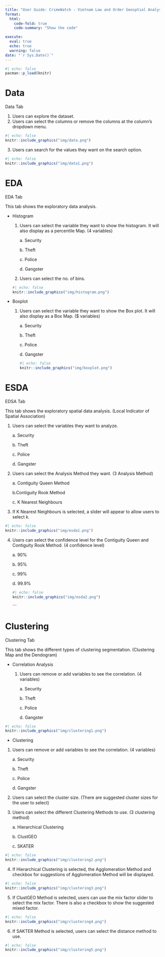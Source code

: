 ```yaml
---
title: "User Guide: CrimeWatch - Vietnam Law and Order Geosptial Analysis"
format:
  html:
    code-fold: true
    code-summary: "Show the code"

execute: 
  eval: true
  echo: true
  warning: false
date: "`r Sys.Date()`"
---
```


```r
#| echo: false
pacman::p_load(knitr)
```

# Data

Data Tab

1.  Users can explore the dataset.
2.  Users can select the columns or remove the columns at the column’s dropdown menu.

```r
#| echo: false
knitr::include_graphics("img/data.png")
```

3.  Users can search for the values they want on the search option.

```r
#| echo: false
knitr::include_graphics("img/data1.png")
```

# EDA

EDA Tab

This tab shows the exploratory data analysis.

-   Histogram

    1.  Users can select the variable they want to show the histogram. It will also display as a percentile Map. (4 variables)

        a\. Security

        b\. Theft

        c\. Police

        d\. Gangster

    2.  Users can select the no. of bins.

    ```r
    #| echo: false
    knitr::include_graphics("img/histogram.png")
    ```

-   Boxplot

    1.  Users can select the variable they want to show the Box plot. It will also display as a Box Map. (\$ variables)

        a\. Security

        b\. Theft

        c\. Police

        d\. Gangster

        ```r
        #| echo: false
        knitr::include_graphics("img/boxplot.png")
        ```

# ESDA

EDSA Tab

This tab shows the exploratory spatial data analysis. (Local Indicator of Spatial Association)

1.  Users can select the variables they want to analyze.

    a\. Security

    b\. Theft

    c\. Police

    d\. Gangster

2.  Users can select the Analysis Method they want. (3 Analysis Method)

    a\. Contiguity Queen Method

    b.Contiguity Rook Method

    c\. K Nearest Neighbours

3.  If K Nearest Neighbours is selected, a slider will appear to allow users to select k.

```r
#| echo: false
knitr::include_graphics("img/esda1.png")
```

4.  Users can select the confidence level for the Contiguity Queen and Contiguity Rook Method. (4 confidence level)

    a\. 90%

    b\. 95%

    c\. 99%

    d\. 99.9%

    ```r
    #| echo: false
    knitr::include_graphics("img/esda2.png")
    ```

    \`\`\`

# Clustering

Clustering Tab

This tab shows the different types of clustering segmentation. (Clustering Map and the Dendogram)

-   Correlation Analysis

    1.  Users can remove or add variables to see the correlation. (4 variables)

        a\. Security

        b\. Theft

        c\. Police

        d\. Gangster

```r
#| echo: false
knitr::include_graphics("img/clustering1.png")
```

-   Clustering

1.  Users can remove or add variables to see the correlation. (4 variables)

    a\. Security

    b\. Theft

    c\. Police

    d\. Gangster

2.  Users can select the cluster size. (There are suggested cluster sizes for the user to select)

3.  Users can select the different Clustering Methods to use. (3 clustering method)

    a\. Hierarchical Clustering

    b\. ClustGEO

    c\. SKATER

```r
#| echo: false
knitr::include_graphics("img/clustering2.png")
```

4.  If Hierarchical Clustering is selected, the Agglomeration Method and checkbox for suggestions of Agglomeration Method will be displayed.

```r
#| echo: false
knitr::include_graphics("img/clustering3.png")
```

5.  If ClustGEO Method is selected, users can use the mix factor slider to select the mix factor. There is also a checkbox to show the suggested mixed factor.

```r
#| echo: false
knitr::include_graphics("img/clustering4.png")
```

6.  If SAKTER Method is selected, users can select the distance method to use.

```r
#| echo: false
knitr::include_graphics("img/clustering5.png")
```
